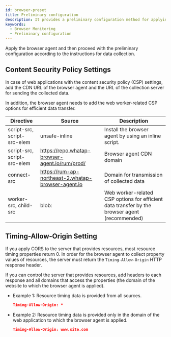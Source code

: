 ```yaml
---
id: browser-preset
title: Preliminary configuration
description: It provides a preliminary configuration method for applying browser agents.
keywords:
  - Browser Monitoring
  - Preliminary configuration
---
```


Apply the browser agent and then proceed with the preliminary configuration according to the instructions for data collection.

## Content Security Policy Settings

In case of web applications with the content security policy (CSP) settings, add the CDN URL of the browser agent and the URL of the collection server for sending the collected data.

In addition, the browser agent needs to add the web worker-related CSP options for efficient data transfer.

| Directive                   | Source                                             | Description                                                                                   |
| --------------------------- | -------------------------------------------------- | --------------------------------------------------------------------------------------------- |
| script-src, script-src-elem | unsafe-inline                                      | Install the browser agent by using an inline script.                                          |
| script-src, script-src-elem | https://repo.whatap-browser-agent.io/rum/prod/     | Browser agent CDN domain                                                                      |
| connect-src                 | https://rum-ap-northeast-2.whatap-browser-agent.io | Domain for transmission of collected data                                                     |
| worker-src, child-src       | blob:                                              | Web worker-related CSP options for efficient data transfer by the browser agent (recommended) |

## Timing-Allow-Origin Setting

If you apply CORS to the server that provides resources, most resource timing properties return 0. In order for the browser agent to collect property values of resources, the server must return the `Timing-Allow-Origin` HTTP response header. 

If you can control the server that provides resources, add headers to each response and all domains that access the properties (the domain of the website to which the browser agent is applied).

- Example 1: Resource timing data is provided from all sources.
  ```json
  Timing-Allow-Origin: *
  ```
- Example 2: Resource timing data is provided only in the domain of the web application to which the browser agent is applied.
  ```json
  Timing-Allow-Origin: www.site.com
  ```
